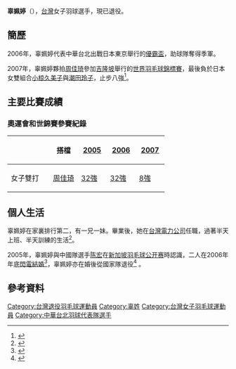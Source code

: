 {{noteTA|G1=Badminton}}
{{Infobox 羽球選手
| playername              = 辜姵婷
| image                   = 
| size                    = 
| caption                 = 
| birth_name              = 
| date_of_birth           = {{birth_date_and_age|1983|6|11}}<ref name="BWF Profile">{{en}}{{cite web|title=BWF Profile of KU Pei-Ting|url=http://bwfcontent.tournamentsoftware.com/profile/biography.aspx?id=A11C204F-CC94-4166-808E-B38EE38DBD6E}}{{Dead link|date=2019年6月 |bot=InternetArchiveBot |fix-attempted=yes }}</ref> 
| place_of_birth          = 
| height                  = {{height|m=1.67}}<ref name="BWF Profile"/>
| weight                  = 
| event                   = 女子雙打
| country                 = {{ROC}}
| years_active            = 
| handedness              = 右手<ref name="BWF Profile"/>
| coach                   = 
| highest_ranking         = 
| date_of_highest_ranking = 
| current_ranking         = 現已退役
| date_of_current_ranking = 
| played                  = 36勝–47負（女雙）
| titles                  = 
| bwf_profile             = A11C204F-CC94-4166-808E-B38EE38DBD6E
| bwf_id                  = 50284
| updated                 = 2012年2月4日
}}
{{MedalTableTop|width=286px}}
{{MedalSport | 女子[[羽毛球|羽毛球]]}}
{{MedalCountry | {{TPE}}}}
{{MedalCompetition | [[尤伯杯|尤伯杯]]}}
{{MedalBronze | [[2006年優霸盃|2006年 仙台/東京]] | 女子團體 }}
{{MedalCompetition | [[中華民國全國運動會|中華民國全國運動會]]}}
{{MedalCountry | {{flagicon|ROC}} [[臺北市|臺北市]]}}
{{MedalSilver| [[中華民國88年全國運動會|1999年 桃園]] | [[中華民國88年全國運動會羽球比賽|女子團體]] }}
{{MedalCountry | {{flagicon|ROC}} [[嘉義市|嘉義市]]}}
{{MedalBronze| [[中華民國94年全國運動會|2005年 雲林]] | [[中華民國94年全國運動會羽球比賽|女子團體]] }}
{{MedalBottom}}
'''辜姵婷'''（{{bd|1983年|6月11日|||catIdx=K周}}），[[台灣|台灣]]女子羽球選手，現已退役。

==簡歷==
2006年，辜姵婷代表中華台北出戰日本東京舉行的[[2006年優霸盃|優霸盃]]，助球隊奪得季軍。

2007年，辜姵婷夥拍[[周佳琦|周佳琦]]參加[[吉隆坡|吉隆坡]]舉行的[[2007年世界羽毛球錦標賽|世界羽毛球錦標賽]]，最後負於日本女雙組合[[小椋久美子|小椋久美子]]與[[潮田玲子|潮田玲子]]，止步八強<ref>{{zh-tw}}{{cite news|title=世界羽球賽 周佳琦／辜姵婷 闖進8強|url=http://www.libertytimes.com.tw/2007/new/aug/17/today-sp9.htm|archiveurl=https://archive.is/20130419080103/http://www.libertytimes.com.tw/2007/new/aug/17/today-sp9.htm|archivedate=2013-04-19|newspaper=自由電子報|date=2008-08-17|deadurl=yes|accessdate=2012-02-04}}</ref>。

==主要比賽成績==
===奧運會和世錦賽參賽紀錄===
{| class=wikitable style="text-align:center; font-size:small;" 
!
!搭檔
!width="50"|[[2005年世界羽毛球錦標賽|2005]]
!width="50"|[[2006年世界羽毛球錦標賽|2006]]
!width="50"|[[2007年世界羽毛球錦標賽|2007]]
|-
!width="80"|女子雙打
|align="left"|[[周佳琦|周佳琦]]
|[[2005年世界羽毛球錦標賽女子雙打項目|32強]]
|[[2006年世界羽毛球錦標賽女子雙打項目|32強]]
|[[2007年世界羽毛球錦標賽女子雙打項目|8強]]
|}

==個人生活==
辜姵婷在家裏排行第二，有一兄一妹。畢業後，她在[[台灣電力公司|台灣電力公司]]任職，過著半天上班、半天訓練的生活<ref>{{zh-cn}}{{cite news|title=辜姵婷：陳宏很有長輩緣 不打奧運就回家生孩子|url=http://gb.cri.cn/11830/2007/08/15/1325@1718547.htm|newspaper=東方體育日報|date=2007-08-15|accessdate=2016-05-18|archive-date=2017-11-07|archive-url=https://web.archive.org/web/20171107055151/http://gb.cri.cn/11830/2007/08/15/1325@1718547.htm|dead-url=no}}</ref>。

2005年，辜姵婷與中國隊選手[[陈宏_(羽毛球运动员)|陈宏]]在[[新加坡羽毛球公开赛|新加坡羽毛球公开赛]]時認識，二人在2006年年底[[閃電結婚|閃電結婚]]<ref>{{zh-cn}}{{cite news|title=陈宏夫妻战大师赛 辜姵婷：奥运对他更重要|url=http://2008.sohu.com/20070711/n250998672.shtml|newspaper=成都商报|date=2007-07-11|accessdate=2012-02-04|archive-date=2021-01-26|archive-url=https://web.archive.org/web/20210126194747/http://2008.sohu.com/20070711/n250998672.shtml|dead-url=no}}</ref>，辜姵婷亦在婚後從國家隊退役<ref>{{zh-cn}}{{cite news|title=从痛苦分手到闪电结婚 陈宏的感情经历全回放|url=http://sports.21cn.com/integrate/pb/2007/01/17/3094863.shtml|newspaper=大洋网|date=2007-01-16|access-date=2012-02-04|archive-url=https://web.archive.org/web/20160304121829/http://sports.21cn.com/integrate/pb/2007/01/17/3094863.shtml|archive-date=2016-03-04|dead-url=yes}}</ref> 。

==參考資料==
{{reflist}}

{{DEFAULTSORT:Ku Pei-Ting}}
[[Category:台灣退役羽毛球運動員|Category:台灣退役羽毛球運動員]]
[[Category:辜姓|Category:辜姓]]
[[Category:台灣女子羽毛球運動員|Category:台灣女子羽毛球運動員]]
[[Category:中華台北羽球代表隊選手|Category:中華台北羽球代表隊選手]]